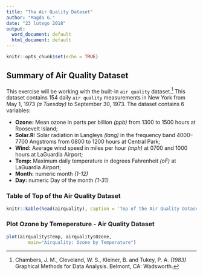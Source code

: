 ---
title: "Tha Air Quality Dataset"
author: "Magda G."
date: "23 lutego 2018"
output:
  word_document: default
  html_document: default
---

```{r setup, include=FALSE}
knitr::opts_chunk$set(echo = TRUE)
```


## Summary of Air Quality Dataset

This exercise will be working with the built-in `air quality` dataset.^[ Chambers, J. M., Cleveland, W. S., Kleiner, B. and Tukey, P. A. _(1983)_ Graphical Methods for Data Analysis. Belmont, CA: Wadsworth.] This dataset contains 154 daily `air quality` measurements in New York from May 1, 1973 _(a Tuesday)_ to September 30, 1973. The dataset contains 6 variables:

*	**Ozone:** Mean ozone in parts per billion _(ppb)_ from 1300 to 1500 hours at Roosevelt Island;
*	**Solar.R:** Solar radiation in Langleys _(lang)_ in the frequency band 4000–7700 Angstroms from 0800 to 1200 hours at Central Park;
*	**Wind:** Average wind speed in miles per hour _(mph)_ at 0700 and 1000 hours at LaGuardia Airport;
* **Temp:** Maximum daily temperature in degrees Fahrenheit _(oF)_ at LaGuardia Airport;
* **Month:** numeric month _(1-12)_
*	**Day:** numeric Day of the month _(1-31)_


### Table of Top of the Air Quality Dataset

```{r}
knitr::kable(head(airquality), caption = 'Top of the Air Quality Dataset')
```


### Plot Ozone by Temeperature - Air Quality Dataset

```{r}
plot(airquality$Temp, airquality$Ozone,  
        main="Airquality: Ozone by Temperature")
```

